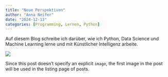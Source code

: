```yaml
---
title: "Neue Perspektiven"
author: "Anna Neifer"
date: "2024-12-13"
categories: [Programming, Lernen, Python]
---
```


Auf diesem Blog schreibe ich darüber, wie ich Python, Data Science und Machine Learning lerne und mit Künstlicher Intelligenz arbeite.

![](thumbnail.jpg)

Since this post doesn't specify an explicit `image`, the first image in the post will be used in the listing page of posts.
